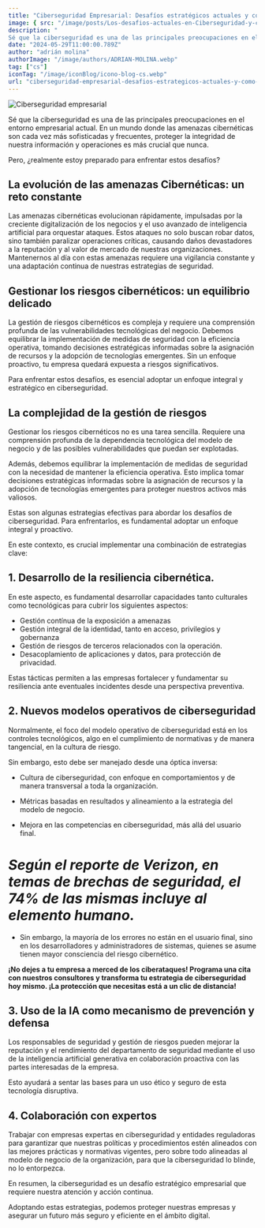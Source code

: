 ```yaml
---
title: "Ciberseguridad Empresarial: Desafíos estratégicos actuales y cómo Superarlos"
image: { src: "/image/posts/Los-desafios-actuales-en-Ciberseguridad-y-como-superarlos-con-exito.webp", alt: "" }
description: "
Sé que la ciberseguridad es una de las principales preocupaciones en el entorno empresarial actual. En un mundo donde las amenazas cibernéticas son cada vez más sofisticadas y frecuentes, proteger la integridad de nuestra información y operaciones es más crucial que nunca. "
date: "2024-05-29T11:00:00.789Z"
author: "adrián molina"
authorImage: "/image/authors/ADRIAN-MOLINA.webp"
tag: ["cs"]
iconTag: "/image/iconBlog/icono-blog-cs.webp"
url: "ciberseguridad-empresarial-desafios-estrategicos-actuales-y-como-superarlos"
---
```


![Ciberseguridad empresarial](/image/posts/Los-desafios-actuales-en-Ciberseguridad-y-como-superarlos-con-exito.webp)

Sé que la ciberseguridad es una de las principales preocupaciones en el entorno empresarial actual. En un mundo donde las amenazas cibernéticas son cada vez más sofisticadas y frecuentes, proteger la integridad de nuestra información y operaciones es más crucial que nunca.

Pero, ¿realmente estoy preparado para enfrentar estos desafíos?

## La evolución de las amenazas Cibernéticas: un reto constante

Las amenazas cibernéticas evolucionan rápidamente, impulsadas por la creciente digitalización de los negocios y el uso avanzado de inteligencia artificial para orquestar ataques. Estos ataques no solo buscan robar datos, sino también paralizar operaciones críticas, causando daños devastadores a la reputación y al valor de mercado de nuestras organizaciones. Mantenernos al día con estas amenazas requiere una vigilancia constante y una adaptación continua de nuestras estrategias de seguridad.

## Gestionar los riesgos cibernéticos: un equilibrio delicado

La gestión de riesgos cibernéticos es compleja y requiere una comprensión profunda de las vulnerabilidades tecnológicas del negocio. Debemos equilibrar la implementación de medidas de seguridad con la eficiencia operativa, tomando decisiones estratégicas informadas sobre la asignación de recursos y la adopción de tecnologías emergentes. Sin un enfoque proactivo, tu empresa quedará expuesta a riesgos significativos.

Para enfrentar estos desafíos, es esencial adoptar un enfoque integral y estratégico en ciberseguridad.

## La complejidad de la gestión de riesgos

Gestionar los riesgos cibernéticos no es una tarea sencilla. Requiere una comprensión profunda de la dependencia tecnológica del modelo de negocio y de las posibles vulnerabilidades que puedan ser explotadas.

Además, debemos equilibrar la implementación de medidas de seguridad con la necesidad de mantener la eficiencia operativa. Esto implica tomar decisiones estratégicas informadas sobre la asignación de recursos y la adopción de tecnologías emergentes para proteger nuestros activos más valiosos.

Estas son algunas estrategias efectivas para abordar los desafíos de ciberseguridad. Para enfrentarlos, es fundamental adoptar un enfoque integral y proactivo.

En este contexto, es crucial implementar una combinación de estrategias clave:

## 1. Desarrollo de la resiliencia cibernética.

En este aspecto, es fundamental desarrollar capacidades tanto culturales como tecnológicas para cubrir los siguientes aspectos:

- Gestión contínua de la exposición a amenazas
- Gestión integral de la identidad, tanto en acceso, privilegios y gobernanza
- Gestión de riesgos de terceros relacionados con la operación.
- Desacoplamiento de aplicaciones y datos, para protección de privacidad.

Estas tácticas permiten a las empresas fortalecer y fundamentar su resiliencia
ante eventuales incidentes desde una perspectiva preventiva.

## 2. Nuevos modelos operativos de ciberseguridad

Normalmente, el foco del modelo operativo de ciberseguridad está en los controles tecnológicos, algo en el cumplimiento de normativas y de manera tangencial, en la cultura de riesgo.

Sin embargo, esto debe ser manejado desde una óptica inversa:

- Cultura de ciberseguridad, con enfoque en comportamientos y de manera transversal a toda la organización.

- Métricas basadas en resultados y alineamiento a la estrategia del modelo de negocio.

- Mejora en las competencias en ciberseguridad, más allá del usuario final.

# _Según el reporte de Verizon, en temas de brechas de seguridad, el 74% de las mismas incluye al elemento humano._

- Sin embargo, la mayoría de los errores no están en el usuario final, sino en los desarrolladores y administradores de sistemas, quienes se asume tienen mayor consciencia del riesgo cibernético.

**¡No dejes a tu empresa a merced de los ciberataques! Programa una cita con nuestros consultores y transforma tu estrategia de ciberseguridad hoy mismo. ¡La protección que necesitas está a un clic de distancia!**


<LinkBlog href="https://xkale.com/contacto/" text="Quiero agendar con un consultor" />

## 3. Uso de la IA como mecanismo de prevención y defensa

Los responsables de seguridad y gestión de riesgos pueden mejorar la reputación y el rendimiento del departamento de seguridad mediante el uso de la inteligencia artificial generativa en colaboración proactiva con las partes interesadas de la empresa.

Esto ayudará a sentar las bases para un uso ético y seguro de esta tecnología disruptiva.

## 4. Colaboración con expertos

Trabajar con empresas expertas en ciberseguridad y entidades reguladoras para garantizar que nuestras políticas y procedimientos estén alineados con las mejores prácticas y normativas vigentes, pero sobre todo alineadas al modelo de negocio de la organización, para que la ciberseguridad lo blinde, no lo entorpezca.

En resumen, la ciberseguridad es un desafío estratégico empresarial que requiere nuestra
atención y acción continua.

Adoptando estas estrategias, podemos proteger nuestras empresas y asegurar un futuro más seguro y eficiente en el ámbito digital.
